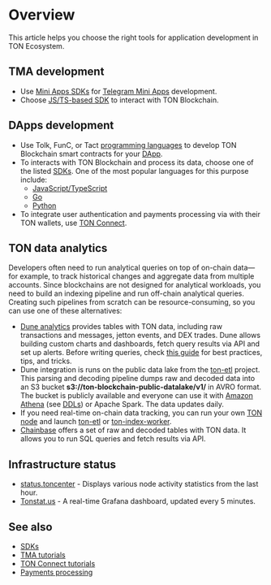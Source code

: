 
# Overview

This article helps you choose the right tools for application development in TON Ecosystem.

## TMA development

- Use [Mini Apps SDKs](/v3/guidelines/dapps/tma/overview#mini-apps-sdks) for [Telegram Mini Apps](/v3/guidelines/dapps/tma/overview) development.
- Choose [JS/TS-based SDK](/v3/guidelines/dapps/apis-sdks/sdk#typescript--javascript) to interact with TON Blockchain.

## DApps development

- Use Tolk, FunC, or Tact [programming languages](/v3/documentation/smart-contracts/overview#programming-languages) to develop TON Blockchain smart contracts for your [DApp](/v3/guidelines/dapps/overview).
- To interacts with TON Blockchain and process its data, choose one of the listed [SDKs](/v3/guidelines/dapps/apis-sdks/sdk). One of the most popular languages for this purpose include:
  - [JavaScript/TypeScript](/v3/guidelines/dapps/apis-sdks/sdk#typescript--javascript)
  - [Go](/v3/guidelines/dapps/apis-sdks/sdk#go)
  - [Python](/v3/guidelines/dapps/apis-sdks/sdk#python)
- To integrate user authentication and payments processing via with their TON wallets, use [TON Connect](/v3/guidelines/ton-connect/overview).

## TON data analytics

Developers often need to run analytical queries on top of on-chain data—for example, to track historical changes and aggregate data from multiple accounts.
Since blockchains are not designed for analytical workloads, you need to build an indexing pipeline and run off-chain analytical queries. Creating such pipelines
from scratch can be resource-consuming, so you can use one of these alternatives:

- [Dune analytics](https://dune.com/queries?category=canonical&namespace=ton) provides tables with TON data, including raw transactions and messages, jetton events, and DEX trades. Dune allows building custom charts and dashboards, fetch query results via API and set up alerts. Before writing queries, check [this guide](https://dune.com/ton_foundation/ton-quick-start) for best practices, tips, and tricks.
- Dune integration is runs on the public data lake from the [ton-etl](https://github.com/re-doubt/ton-etl/blob/main/datalake/README.md) project. This parsing and decoding pipeline dumps raw and decoded data into an S3 bucket **s3://ton-blockchain-public-datalake/v1/** in AVRO format. The bucket is publicly available and everyone can use it with [Amazon Athena](https://aws.amazon.com/athena/) (see [DDLs](https://github.com/re-doubt/ton-etl/blob/main/datalake/athena_ddl.sql)) or Apache Spark. The data updates daily.
- If you need real-time on-chain data tracking, you can run your own [TON node](/v3/documentation/infra/nodes/node-types) and launch [ton-etl](https://github.com/re-doubt/ton-etl/blob/main/README.md) or [ton-index-worker](https://github.com/toncenter/ton-index-worker).
- [Chainbase](https://docs.chainbase.com/catalog/Ton/Overview) offers a set of raw and decoded tables with TON data. It allows you to run SQL queries and fetch results via API.

## Infrastructure status

- [status.toncenter](https://status.toncenter.com/) - Displays various node activity statistics from the last hour.
- [Tonstat.us](https://tonstat.us/) - A real-time Grafana dashboard, updated every 5 minutes.

## See also

- [SDKs](/v3/guidelines/dapps/apis-sdks/sdk)
- [TMA tutorials](/v3/guidelines/dapps/tma/tutorials/step-by-step-guide)
- [TON Connect tutorials](/v3/guidelines/ton-connect/guidelines/how-ton-connect-works)
- [Payments processing](/v3/guidelines/dapps/asset-processing/payments-processing)

<Feedback />
